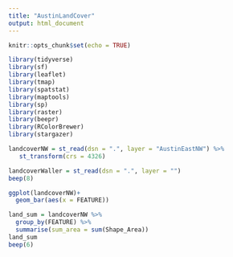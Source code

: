 ```yaml
---
title: "AustinLandCover"
output: html_document
---
```


```r
knitr::opts_chunk$set(echo = TRUE)
```

```r
library(tidyverse)
library(sf)
library(leaflet)
library(tmap)
library(spatstat)
library(maptools)
library(sp)
library(raster)
library(beepr)
library(RColorBrewer)
library(stargazer)
```

```r
landcoverNW = st_read(dsn = ".", layer = "AustinEastNW") %>% 
   st_transform(crs = 4326)

landcoverWaller = st_read(dsn = ".", layer = "")
beep(8)
```

```r
ggplot(landcoverNW)+
  geom_bar(aes(x = FEATURE))
```

```r
land_sum = landcoverNW %>% 
  group_by(FEATURE) %>% 
  summarise(sum_area = sum(Shape_Area))
land_sum
beep(6)
```


